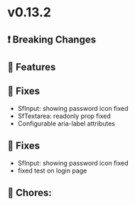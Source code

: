 
<Meta title="Releases/v0.13.x - Latest/v0.13.3 - Latest/Change log" />

# v0.13.2

## ❗ Breaking Changes


## 🚀 Features

## 🐛 Fixes

- SfInput: showing password icon fixed
- SfTextarea: readonly prop fixed
- Configurable aria-label attributes

## 🐛 Fixes

- SfInput: showing password icon fixed
- fixed test on login page 

## 🧹 Chores:
